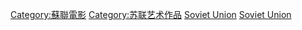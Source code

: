 {{catexp|1922年至1991年間出品的蘇聯電影作品，關於1922年以前或1991年之後出品的俄羅斯電影作品，請參見「[[:Category:俄罗斯电影作品|:Category:俄罗斯电影作品]]」}}

[[Category:蘇聯電影|Category:蘇聯電影]]
[[Category:苏联艺术作品|Category:苏联艺术作品]]
[[Category:亞洲各國電影作品|Soviet Union]]
[[Category:欧洲各国电影作品|Soviet Union]]
